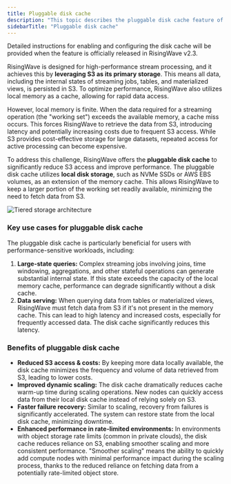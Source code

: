 ```yaml
---
title: Pluggable disk cache
description: "This topic describes the pluggable disk cache feature of RisingWave."
sidebarTitle: "Pluggable disk cache"
---
```


<Note>
Detailed instructions for enabling and configuring the disk cache will be provided when the feature is officially released in RisingWave v2.3.
</Note>

RisingWave is designed for high-performance stream processing, and it achieves this by **leveraging S3 as its primary storage**. This means all data, including the internal states of streaming jobs, tables, and materialized views, is persisted in S3. To optimize performance, RisingWave also utilizes local memory as a cache, allowing for rapid data access.

However, local memory is finite. When the data required for a streaming operation (the "working set") exceeds the available memory, a cache miss occurs. This forces RisingWave to retrieve the data from S3, introducing latency and potentially increasing costs due to frequent S3 access. While S3 provides cost-effective storage for large datasets, repeated access for active processing can become expensive.

To address this challenge, RisingWave offers the **pluggable disk cache** to significantly reduce S3 access and improve performance. The pluggable disk cache utilizes **local disk storage**, such as NVMe SSDs or AWS EBS volumes, as an extension of the memory cache. This allows RisingWave to keep a larger portion of the working set readily available, minimizing the need to fetch data from S3.

![Tiered storage architecture](/images/tiered-storage-architecture.png)

### Key use cases for pluggable disk cache

The pluggable disk cache is particularly beneficial for users with performance-sensitive workloads, including:

1.  **Large-state queries:** Complex streaming jobs involving joins, time windowing, aggregations, and other stateful operations can generate substantial internal state. If this state exceeds the capacity of the local memory cache, performance can degrade significantly without a disk cache.
2.  **Data serving:** When querying data from tables or materialized views, RisingWave must fetch data from S3 if it's not present in the memory cache. This can lead to high latency and increased costs, especially for frequently accessed data. The disk cache significantly reduces this latency.

### Benefits of pluggable disk cache

*   **Reduced S3 access & costs:** By keeping more data locally available, the disk cache minimizes the frequency and volume of data retrieved from S3, leading to lower costs.
*   **Improved dynamic scaling:** The disk cache dramatically reduces cache warm-up time during scaling operations. New nodes can quickly access data from their local disk cache instead of relying solely on S3.
*   **Faster failure recovery:** Similar to scaling, recovery from failures is significantly accelerated. The system can restore state from the local disk cache, minimizing downtime.
*   **Enhanced performance in rate-limited environments:** In environments with object storage rate limits (common in private clouds), the disk cache reduces reliance on S3, enabling smoother scaling and more consistent performance. "Smoother scaling" means the ability to quickly add compute nodes with minimal performance impact during the scaling process, thanks to the reduced reliance on fetching data from a potentially rate-limited object store.
